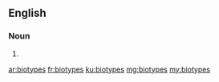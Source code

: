 ==English==

===Noun===
{{head|en}}

# {{plural of|biotype}}

[[ar:biotypes]]
[[fr:biotypes]]
[[ku:biotypes]]
[[mg:biotypes]]
[[my:biotypes]]